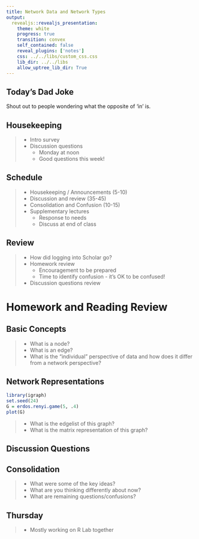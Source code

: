 ```yaml
---
title: Network Data and Network Types
output: 
  revealjs::revealjs_presentation:
    theme: white
    progress: true
    transition: convex
    self_contained: false
    reveal_plugins: ['notes']
    css: ../../libs/custom_css.css
    lib_dir: ../../libs
    allow_uptree_lib_dir: True
---
```


## Today's Dad Joke

Shout out to people wondering what the opposite of 'in' is.



## Housekeeping

> - Intro survey
> - Discussion questions
>	- Monday at noon
>   - Good questions this week!

## Schedule

> - Housekeeping / Announcements (5-10)
> - Discussion and review (35-45)
> - Consolidation and Confusion (10-15)
> - Supplementary lectures
>	- Response to needs
>	- Discuss at end of class


## Review

> - How did logging into Scholar go?
> - Homework review
>	- Encouragement to be prepared
>	- Time to identify confusion - it's OK to be confused!
> - Discussion questions review


# Homework and Reading Review

## Basic Concepts

> - What is a node?
> - What is an edge?
> - What is the "individual" perspective of data and how does it differ from a network perspective?

## Network Representations

```r
library(igraph)
set.seed(24)
G = erdos.renyi.game(5, .4)
plot(G)
```

> - What is the edgelist of this graph?
> - What is the matrix representation of this graph?


## Discussion Questions

## Consolidation

> - What were some of the key ideas?
> - What are you thinking differently about now?
> - What are remaining questions/confusions?

## Thursday

> - Mostly working on R Lab together
